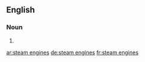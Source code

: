 ==English==

===Noun===
{{head|en|noun plural form|head=[[steam]] [[engine]]s}}

# {{plural of|steam engine|lang=en}}

[[ar:steam engines]]
[[de:steam engines]]
[[fr:steam engines]]